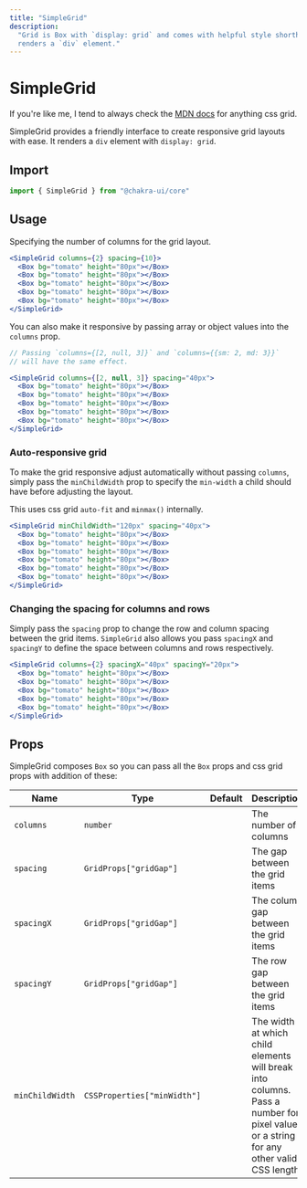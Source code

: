 ```yaml
---
title: "SimpleGrid"
description:
  "Grid is Box with `display: grid` and comes with helpful style shorthand. It
  renders a `div` element."
---
```


# SimpleGrid

If you're like me, I tend to always check the
[MDN docs](https://developer.mozilla.org/en-US/docs/Web/CSS/CSS_Grid_Layout) for
anything css grid.

SimpleGrid provides a friendly interface to create responsive grid layouts with
ease. It renders a `div` element with `display: grid`.

## Import

```js
import { SimpleGrid } from "@chakra-ui/core"
```

## Usage

Specifying the number of columns for the grid layout.

```jsx
<SimpleGrid columns={2} spacing={10}>
  <Box bg="tomato" height="80px"></Box>
  <Box bg="tomato" height="80px"></Box>
  <Box bg="tomato" height="80px"></Box>
  <Box bg="tomato" height="80px"></Box>
  <Box bg="tomato" height="80px"></Box>
</SimpleGrid>
```

You can also make it responsive by passing array or object values into the
`columns` prop.

```jsx
// Passing `columns={[2, null, 3]}` and `columns={{sm: 2, md: 3}}`
// will have the same effect.

<SimpleGrid columns={[2, null, 3]} spacing="40px">
  <Box bg="tomato" height="80px"></Box>
  <Box bg="tomato" height="80px"></Box>
  <Box bg="tomato" height="80px"></Box>
  <Box bg="tomato" height="80px"></Box>
  <Box bg="tomato" height="80px"></Box>
</SimpleGrid>
```

### Auto-responsive grid

To make the grid responsive adjust automatically without passing `columns`,
simply pass the `minChildWidth` prop to specify the `min-width` a child should
have before adjusting the layout.

This uses css grid `auto-fit` and `minmax()` internally.

```jsx
<SimpleGrid minChildWidth="120px" spacing="40px">
  <Box bg="tomato" height="80px"></Box>
  <Box bg="tomato" height="80px"></Box>
  <Box bg="tomato" height="80px"></Box>
  <Box bg="tomato" height="80px"></Box>
  <Box bg="tomato" height="80px"></Box>
  <Box bg="tomato" height="80px"></Box>
</SimpleGrid>
```

### Changing the spacing for columns and rows

Simply pass the `spacing` prop to change the row and column spacing between the
grid items. `SimpleGrid` also allows you pass `spacingX` and `spacingY` to
define the space between columns and rows respectively.

```jsx
<SimpleGrid columns={2} spacingX="40px" spacingY="20px">
  <Box bg="tomato" height="80px"></Box>
  <Box bg="tomato" height="80px"></Box>
  <Box bg="tomato" height="80px"></Box>
  <Box bg="tomato" height="80px"></Box>
  <Box bg="tomato" height="80px"></Box>
</SimpleGrid>
```

## Props

SimpleGrid composes `Box` so you can pass all the `Box` props and css grid props
with addition of these:

| Name            | Type                        | Default | Description                                                                                                                           |
| --------------- | --------------------------- | ------- | ------------------------------------------------------------------------------------------------------------------------------------- |
| `columns`       | `number`                    |         | The number of columns                                                                                                                 |
| `spacing`       | `GridProps["gridGap"]`      |         | The gap between the grid items                                                                                                        |
| `spacingX`      | `GridProps["gridGap"]`      |         | The column gap between the grid items                                                                                                 |
| `spacingY`      | `GridProps["gridGap"]`      |         | The row gap between the grid items                                                                                                    |
| `minChildWidth` | `CSSProperties["minWidth"]` |         | The width at which child elements will break into columns. Pass a number for pixel values or a string for any other valid CSS length. |
